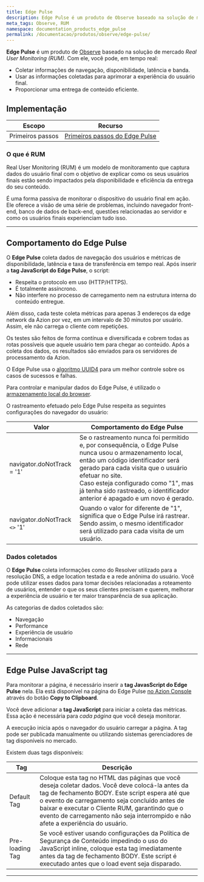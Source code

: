 ```yaml
---
title: Edge Pulse
description: Edge Pulse é um produto de Observe baseado na solução de mercado Real User Monitor (RUM).
meta_tags: Observe, RUM
namespace: documentation_products_edge_pulse
permalink: /documentacao/produtos/observe/edge-pulse/
---
```



**Edge Pulse** é um produto de [Observe](/pt-br/documentacao/produtos/observe/) baseado na solução de mercado *Real User Monitoring (RUM)*. Com ele, você pode, em tempo real:

- Coletar informações de navegação, disponibilidade, latência e banda.
- Usar as informações coletadas para aprimorar a experiência do usuário final.
- Proporcionar uma entrega de conteúdo eficiente.

## Implementação

| Escopo | Recurso |
| ------ | ------ |
| Primeiros passos | [Primeiros passos do Edge Pulse](/pt-br/documentacao/produtos/observe/edge-pulse/primeiros-passos/) |

### O que é RUM

Real User Monitoring (RUM) é um modelo de monitoramento que captura dados do usuário final com o objetivo de explicar como os seus usuários finais estão sendo impactados pela disponibilidade e eficiência da entrega do seu conteúdo.

É uma forma passiva de monitorar o dispositivo do usuário final em ação. Ele oferece a visão de uma série de problemas, incluindo navegador front-end, banco de dados de back-end, questões relacionadas ao servidor e como os usuários finais experienciam tudo isso.

---

## Comportamento do Edge Pulse

O **Edge Pulse** coleta dados de navegação dos usuários e métricas de disponibilidade, latência e taxa de transferência em tempo real. Após inserir a **tag JavaScript do Edge Pulse**, o script:

- Respeita o protocolo em uso (HTTP/HTTPS).
- É totalmente assíncrono.
- Não interfere no processo de carregamento nem na estrutura interna do conteúdo entregue.

Além disso, cada teste coleta métricas para apenas 3 endereços da edge network da Azion por vez, em um intervalo de 30 minutos por usuário. Assim, ele não carrega o cliente com repetições.

Os testes são feitos de forma contínua e diversificada e cobrem todas as rotas possíveis que aquele usuário tem para chegar ao conteúdo. Após a coleta dos dados, os resultados são enviados para os servidores de processamento da Azion.

O Edge Pulse usa o [algoritmo UUID4](https://en.wikipedia.org/wiki/Universally_unique_identifier) para um melhor controle sobre os casos de sucessos e falhas.

Para controlar e manipular dados do Edge Pulse, é utilizado o [armazenamento local do browser](https://developer.mozilla.org/pt-BR/docs/Web/API/Window/Window.localStorage).

O rastreamento efetuado pelo Edge Pulse respeita as seguintes configurações do navegador do usuário:

| Valor | Comportamento do Edge Pulse |
| ----- | --------------------------- |
| navigator.doNotTrack = '1' | Se o rastreamento nunca foi permitido e, por consequência, o Edge Pulse nunca usou o armazenamento local, então um código identificador será gerado para cada visita que o usuário efetuar no site.<br /> Caso esteja configurado como "1", mas já tenha sido rastreado, o identificador anterior é apagado e um novo é gerado. |
| navigator.doNotTrack `<>` '1' | Quando o valor for diferente de "1", significa que o Edge Pulse irá rastrear. Sendo assim, o mesmo identificador será utilizado para cada visita de um usuário. |

### Dados coletados

O **Edge Pulse** coleta informações como do Resolver utilizado para a resolução DNS, a edge location testada e a rede anônima do usuário. Você pode utilizar esses dados para tomar decisões relacionadas a roteamento de usuários, entender o que os seus clientes precisam e querem, melhorar a experiência de usuário e ter maior transparência de sua aplicação.

As categorias de dados coletados são:

- Navegação
- Performance
- Experiência de usuário
- Informacionais
- Rede


<LinkButton link="/pt-br/documentacao/produtos/observe/real-time-events/" label="explorar via Real-Time Events" />

---

## Edge Pulse JavaScript tag

Para monitorar a página, é necessário inserir a **tag JavasScript do Edge Pulse** nela. Ela está disponível na página do Edge Pulse [no Azion Console](https://console.azion.com) através do botão **Copy to Clipboard**.

Você deve adicionar a **tag JavaScript** para iniciar a coleta das métricas. Essa ação é necessária para *cada página* que você deseja monitorar.

A execução inicia após o navegador do usuário carregar a página. A tag pode ser publicada manualmente ou utilizando sistemas gerenciadores de tag disponíveis no mercado.

Existem duas tags disponíveis:

| Tag | Descrição |
| --- | --------- |
| Default Tag | Coloque esta tag no HTML das páginas que você deseja coletar dados. Você deve colocá-la antes da tag de fechamento BODY. Este script espera até que o evento de carregamento seja concluído antes de baixar e executar o Cliente RUM, garantindo que o evento de carregamento não seja interrompido e não afete a experiência do usuário. |
| Pre-loading Tag | Se você estiver usando configurações da Política de Segurança de Conteúdo impedindo o uso do JavaScript inline, coloque esta tag imediatamente antes da tag de fechamento BODY. Este script é executado antes que o load event seja disparado. |



---

